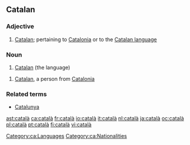 ==Catalan==

===Adjective===
{{ca-adj|f=catalana|mpl=catalans|fpl=catalanes}}

# [[Catalan]]; pertaining to [[w:Catalonia|Catalonia]] or to the [[w:Catalan language|Catalan language]]

===Noun===
{{ca-noun-m-unc}}

# [[Catalan]] (the language)

{{ca-noun-mf|f=catalana|mpl=catalans|fpl=catalanes}}

# [[Catalan]], a person from [[w:Catalonia|Catalonia]]

===Related terms===
* [[Catalunya]]

[[Category:ca:Languages]]
[[Category:ca:Nationalities]]

[[ast:català]]
[[ca:català]]
[[fr:català]]
[[io:català]]
[[it:català]]
[[nl:català]]
[[ja:català]]
[[oc:català]]
[[pl:català]]
[[pt:català]]
[[fi:català]]
[[vi:català]]